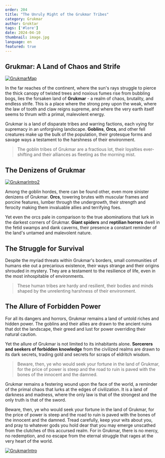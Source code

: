 ```yaml
---
order: 204
title: "The Unruly Might of the Grukmar Tribes"
category: Grukmar
author: Groktar
tags: ['#lore']
date: 2024-04-10
thumbnail: image.jpg
language: en
featured: true
---
```


## Grukmar: A Land of Chaos and Strife

[![GrukmarMap](https://i.imgur.com/rw6EL1Y.png)](https://i.imgur.com/rw6EL1Y.png)

In the far reaches of the continent, where the sun's rays struggle to pierce the thick canopy of twisted trees and noxious fumes rise from bubbling bogs, lies the forsaken land of **Grukmar** - a realm of chaos, brutality, and endless strife. This is a place where the strong prey upon the weak, where the law of tooth and claw reigns supreme, and where the very earth itself seems to thrum with a primal, malevolent energy.

Grukmar is a land of disparate tribes and warring factions, each vying for supremacy in an unforgiving landscape. **Goblins**, **Orcs**, and other fell creatures make up the bulk of the population, their grotesque forms and savage ways a testament to the harshness of their environment.

> The goblin tribes of Grukmar are a fractious lot, their loyalties ever-shifting and their alliances as fleeting as the morning mist.

## The Denizens of Grukmar

[![GrukmarIntro2](https://i.imgur.com/tORSDal.png)](https://i.imgur.com/tORSDal.png)

Among the goblin hordes, there can be found other, even more sinister denizens of Grukmar. **Orcs**, towering brutes with muscular frames and porcine features, lumber through the undergrowth, their strength and ferocity making them invaluable allies and terrifying foes.

Yet even the orcs pale in comparison to the true abominations that lurk in the darkest corners of Grukmar. **Giant spiders** and **reptilian horrors** dwell in the fetid swamps and dank caverns, their presence a constant reminder of the land's untamed and malevolent nature.

## The Struggle for Survival

Despite the myriad threats within Grukmar's borders, small communities of humans eke out a precarious existence, their ways strange and their origins shrouded in mystery. They are a testament to the resilience of life, even in the most inhospitable of environments.

> These human tribes are hardy and resilient, their bodies and minds shaped by the unrelenting harshness of their environment.

## The Allure of Forbidden Power

For all its dangers and horrors, Grukmar remains a land of untold riches and hidden power. The goblins and their allies are drawn to the ancient ruins that dot the landscape, their greed and lust for power overriding their natural caution.

Yet the allure of Grukmar is not limited to its inhabitants alone. **Sorcerers and seekers of forbidden knowledge** from the civilized realms are drawn to its dark secrets, trading gold and secrets for scraps of eldritch wisdom.

> Beware, then, ye who would seek your fortune in the land of Grukmar, for the price of power is steep and the road to ruin is paved with the bones of the innocent and the damned.

Grukmar remains a festering wound upon the face of the world, a reminder of the primal chaos that lurks at the edges of civilization. It is a land of darkness and madness, where the only law is that of the strongest and the only truth is that of the sword.

Beware, then, ye who would seek your fortune in the land of Grukmar, for the price of power is steep and the road to ruin is paved with the bones of the innocent and the damned. Tread carefully, keep your wits about you, and pray to whatever gods you hold dear that you may emerge unscathed from the clutches of this accursed realm. For in Grukmar, there is no mercy, no redemption, and no escape from the eternal struggle that rages at the very heart of the world.

[![GrukmarIntro](https://i.imgur.com/xTqK5KY.png)](https://i.imgur.com/xTqK5KY.png)